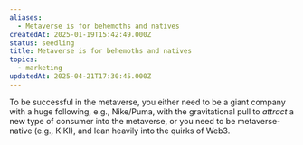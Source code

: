 ```yaml
---
aliases:
  - Metaverse is for behemoths and natives
createdAt: 2025-01-19T15:42:49.000Z
status: seedling
title: Metaverse is for behemoths and natives
topics:
  - marketing
updatedAt: 2025-04-21T17:30:45.000Z
---
```

To be successful in the metaverse, you either need to be a giant company with a huge following, e.g., Nike/Puma, with the gravitational pull to _attract_ a new type of consumer into the metaverse, or you need to be metaverse-native (e.g., KIKI), and lean heavily into the quirks of Web3.
